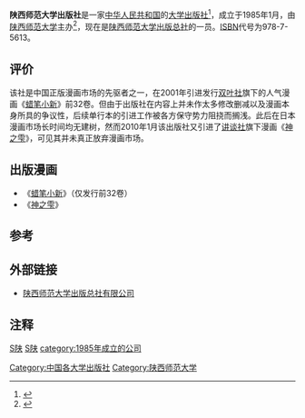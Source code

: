 '''陕西师范大学出版社'''是一家[[中华人民共和国|中华人民共和国]]的[[大学出版社|大学出版社]]<ref>{{Cite book|title=中国出版百科全书|last=许力以主编|publisher=太原：书海出版社|year=, 1997.12|isbn=7-80550-211-0|pages=163-164}}</ref>，成立于1985年1月，由[[陕西师范大学|陕西师范大学]]主办<ref>{{Cite book|title=中国出版社概览|last=金声主编|publisher=北京：外文出版社|year=1982|isbn=7-119-01544-3|pages=74-75}}</ref>，现在是[[陕西师范大学出版总社|陕西师范大学出版总社]]的一员。[[ISBN|ISBN]]代号为978-7-5613。

== 评价 ==
该社是中国正版漫画市场的先驱者之一，在2001年引进发行[[双叶社|双叶社]]旗下的人气漫画《[[蜡笔小新|蜡笔小新]]》前32卷。但由于出版社在内容上并未作太多修改删减以及漫画本身所具的争议性，后续单行本的引进工作被各方保守势力阻挠而搁浅。此后在日本漫画市场长时间均无建树，然而2010年1月该出版社又引进了[[讲谈社|讲谈社]]旗下漫画《[[神之雫|神之雫]]》，可见其并未真正放弃漫画市场。

==出版漫画==
*《[[蜡笔小新|蜡笔小新]]》（仅发行前32卷）
*《[[神之雫|神之雫]]》

==参考==
{{reflist}}

==外部链接==
*[http://www.snupg.com 陕西师范大学出版总社有限公司] {{Wayback|url=http://www.snupg.com/ |date=20181208191229 }}

==注释==
<references/>
{{newspaper-stub}}
[[category:中华人民共和国出版社|S陕]]
[[category:漫画出版社|S陕]]
[[category:1985年成立的公司|category:1985年成立的公司]]
[[Category:中国各大学出版社|Category:中国各大学出版社]]
[[Category:陕西师范大学|Category:陕西师范大学]]
